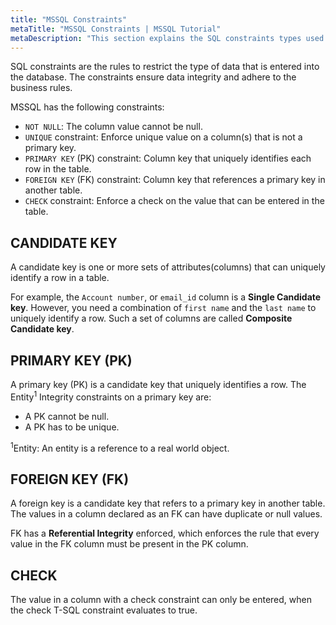 ```yaml
---
title: "MSSQL Constraints"
metaTitle: "MSSQL Constraints | MSSQL Tutorial"
metaDescription: "This section explains the SQL constraints types used to enforce data integrity in SQL Server"
---
```


SQL constraints are the rules to restrict the type of data that is entered into the database.
The constraints ensure data integrity and adhere to the business rules.

MSSQL has the following constraints:

* `NOT NULL`: The column value cannot be null.
* `UNIQUE` constraint: Enforce unique value on a column(s) that is not a primary key.
* `PRIMARY KEY` (PK) constraint: Column key that uniquely identifies each row in the table.
* `FOREIGN KEY` (FK) constraint: Column key that references a primary key in another table.
* `CHECK` constraint: Enforce a check on the value that can be entered in the table.

## CANDIDATE KEY

A candidate key is one or more sets of attributes(columns) that can uniquely identify a row in a table.

For example, the `Account number`, or `email_id` column is a **Single Candidate key**.
However, you need a combination of `first name` and the `last name` to uniquely identify a row. Such a set of columns are called **Composite Candidate key**.

## PRIMARY KEY (PK)

A primary key (PK) is a candidate key that uniquely identifies a row. The Entity<sup>1</sup> Integrity constraints on a primary key are:

* A PK cannot be null.
* A PK has to be unique.

<sup>1</sup>Entity: An entity is a reference to a real world object.

## FOREIGN KEY (FK)

A foreign key is a candidate key that refers to a primary key in another table.
The values in a column declared as an FK can have duplicate or null values.

FK has a **Referential Integrity** enforced, which enforces the rule that every value in the FK column must be present in the PK column.

## CHECK

The value in a column with a check constraint can only be entered, when the check T-SQL constraint evaluates to true.
